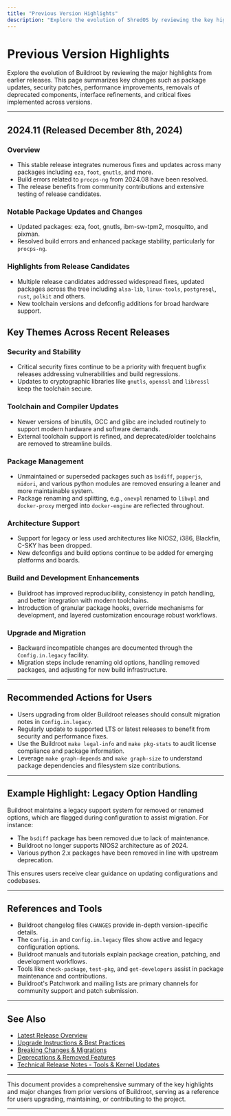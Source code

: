 ```yaml
---
title: "Previous Version Highlights"
description: "Explore the evolution of ShredOS by reviewing the key highlights from earlier releases. This page summarizes meaningful changes—performance boosts, tool upgrades, user interface refinements, and critical patches from past versions."
---
```


# Previous Version Highlights

Explore the evolution of Buildroot by reviewing the major highlights from earlier releases. This page summarizes key changes such as package updates, security patches, performance improvements, removals of deprecated components, interface refinements, and critical fixes implemented across versions.

---

## 2024.11 (Released December 8th, 2024)

### Overview
- This stable release integrates numerous fixes and updates across many packages including `eza`, `foot`, `gnutls`, and more.
- Build errors related to `procps-ng` from 2024.08 have been resolved.
- The release benefits from community contributions and extensive testing of release candidates.

### Notable Package Updates and Changes
- Updated packages: eza, foot, gnutls, ibm-sw-tpm2, mosquitto, and pixman.
- Resolved build errors and enhanced package stability, particularly for `procps-ng`.

### Highlights from Release Candidates
- Multiple release candidates addressed widespread fixes, updated packages across the tree including `alsa-lib`, `linux-tools`, `postgresql`, `rust`, `polkit` and others.
- New toolchain versions and defconfig additions for broad hardware support.


## Key Themes Across Recent Releases

### Security and Stability
- Critical security fixes continue to be a priority with frequent bugfix releases addressing vulnerabilities and build regressions.
- Updates to cryptographic libraries like `gnutls`, `openssl` and `libressl` keep the toolchain secure.

### Toolchain and Compiler Updates
- Newer versions of binutils, GCC and glibc are included routinely to support modern hardware and software demands.
- External toolchain support is refined, and deprecated/older toolchains are removed to streamline builds.

### Package Management
- Unmaintained or superseded packages such as `bsdiff`, `popperjs`, `midori`, and various python modules are removed ensuring a leaner and more maintainable system.
- Package renaming and splitting, e.g., `onevpl` renamed to `libvpl` and `docker-proxy` merged into `docker-engine` are reflected throughout.

### Architecture Support
- Support for legacy or less used architectures like NIOS2, i386, Blackfin, C-SKY has been dropped.
- New defconfigs and build options continue to be added for emerging platforms and boards.

### Build and Development Enhancements
- Buildroot has improved reproducibility, consistency in patch handling, and better integration with modern toolchains.
- Introduction of granular package hooks, override mechanisms for development, and layered customization encourage robust workflows.

### Upgrade and Migration
- Backward incompatible changes are documented through the `Config.in.legacy` facility.
- Migration steps include renaming old options, handling removed packages, and adjusting for new build infrastructure.

---

## Recommended Actions for Users

- Users upgrading from older Buildroot releases should consult migration notes in `Config.in.legacy`.
- Regularly update to supported LTS or latest releases to benefit from security and performance fixes.
- Use the Buildroot `make legal-info` and `make pkg-stats` to audit license compliance and package information.
- Leverage `make graph-depends` and `make graph-size` to understand package dependencies and filesystem size contributions.

---

## Example Highlight: Legacy Option Handling

Buildroot maintains a legacy support system for removed or renamed options, which are flagged during configuration to assist migration. For instance:

- The `bsdiff` package has been removed due to lack of maintenance.
- Buildroot no longer supports NIOS2 architecture as of 2024.
- Various python 2.x packages have been removed in line with upstream deprecation.

This ensures users receive clear guidance on updating configurations and codebases.

---

## References and Tools

- Buildroot changelog files `CHANGES` provide in-depth version-specific details.
- The `Config.in` and `Config.in.legacy` files show active and legacy configuration options.
- Buildroot manuals and tutorials explain package creation, patching, and development workflows.
- Tools like `check-package`, `test-pkg`, and `get-developers` assist in package maintenance and contributions.
- Buildroot's Patchwork and mailing lists are primary channels for community support and patch submission.

---

## See Also
- [Latest Release Overview](/changelog/release-history/current-latest-release)
- [Upgrade Instructions & Best Practices](/changelog/upgrade-guides-impact/upgrade-instructions)
- [Breaking Changes & Migrations](/changelog/upgrade-guides-impact/breaking-changes-migrations)
- [Deprecations & Removed Features](/changelog/upgrade-guides-impact/deprecations-removed-features)
- [Technical Release Notes - Tools & Kernel Updates](/changelog/technical-release-notes/tool-version-updates)

---

This document provides a comprehensive summary of the key highlights and major changes from prior versions of Buildroot, serving as a reference for users upgrading, maintaining, or contributing to the project.

---